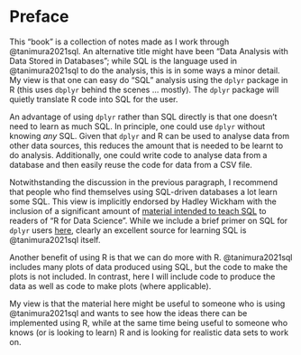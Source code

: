 # Preface {.unnumbered}

This "book" is a collection of notes made as I work through @tanimura2021sql.
An alternative title might have been "Data Analysis with Data Stored in Databases"; while SQL is the language used in @tanimura2021sql to do the analysis, this is in some ways a minor detail.
My view is that one can easy do "SQL" analysis using the `dplyr` package in R (this uses `dbplyr` behind the scenes ... mostly).
The `dplyr` package will quietly translate R code into SQL for the user.

An advantage of using `dplyr` rather than SQL directly is that one doesn't need to learn as much SQL.
In principle, one could use `dplyr` without knowing *any* SQL.
Given that `dplyr` and R can be used to analyse data from other data sources, this reduces the amount that is needed to be learnt to do analysis.
Additionally, one could write code to analyse data from a database and then easily reuse the code for data from a CSV file.

Notwithstanding the discussion in the previous paragraph, I recommend that people who find themselves using SQL-driven databases a lot learn some SQL.
This view is implicitly endorsed by Hadley Wickham with the inclusion of a significant amount of [material intended to teach SQL](https://r4ds.hadley.nz/databases.html) to readers of "R for Data Science".
While we include a brief primer on SQL for `dplyr` users [here](https://iangow.github.io/far_book/sql-primer.html), clearly an excellent source for learning SQL is @tanimura2021sql itself.

Another benefit of using R is that we can do more with R.
@tanimura2021sql includes many plots of data produced using SQL, but the code to make the plots is not included.
In contrast, here I will include code to produce the data as well as code to make plots (where applicable).

My view is that the material here might be useful to someone who is using @tanimura2021sql and wants to see how the ideas there can be implemented using R, while at the same time being useful to someone who knows (or is looking to learn) R and is looking for realistic data sets to work on.